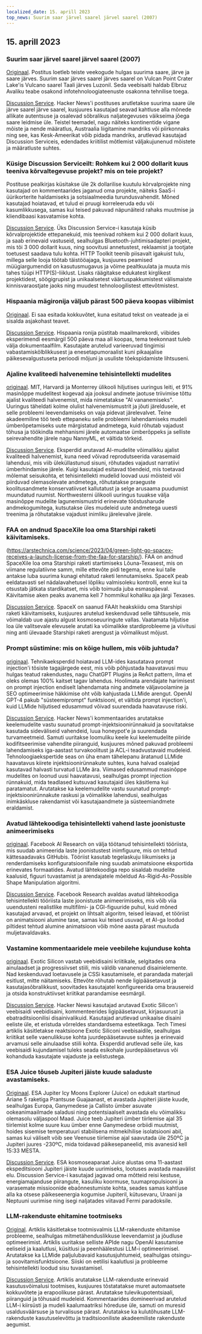 ```yaml
---
localized_date: 15. aprill 2023
top_news: Suurim saar järvel saarel järvel saarel (2007)
---
```


## 15. aprill 2023

### Suurim saar järvel saarel järvel saarel (2007)

[Originaal](https://www.elbruz.org/special-projects/islands-and-lakes/).
Postitus loetleb teiste veekogude hulgas suurima saare, järve ja saare järves. Suurim saar järves saarel järves saarel on Vulcan Point Crater Lake'is Vulcano saarel Taali järves Luzonil. Seda veebisaiti haldab Elbruz Avaliku teabe osakond infotehnoloogiateenuste osakonna tehnilise toega.

[Discussion Service](http://news.ycombinator.com/item?id=35567026).
Hacker News'i postituses arutletakse suurima saare üle järve saarel järve saarel, kusjuures kasutajad seavad kahtluse alla mõnede allikate autentsuse ja osalevad sõbralikus naljategevuses väikseima jõega saare leidmise üle. Teistel teemadel, nagu näiteks kontinentide vigane mõiste ja nende määratlus, Austraalia liigitamine mandriks või piirkonnaks ning see, kas Kesk-Ameerikat võib pidada mandriks, arutlevad kasutajad Discussion Serviceis, edendades kriitilist mõtlemist väljakujunenud mõistete ja määratluste suhtes.

### Küsige Discussion Serviceilt: Rohkem kui 2 000 dollarit kuus teeniva kõrvaltegevuse projekt? mis on teie projekt?

Postituse pealkirjas küsitakse üle 2k dollarilise kuutulu kõrvalprojekte ning kasutajad on kommentaarides jaganud oma projekte, näiteks SaaS-i üürikorterite haldamiseks ja sotsiaalmeedia turundusvahendit. Mõned kasutajad hoiatavad, et tulud ei pruugi korreleeruda edu või kasumlikkusega, samas kui teised pakuvad näpunäiteid rahaks muutmise ja kliendibaasi kasvatamise kohta.

[Discussion Service](http://news.ycombinator.com/item?id=35567822).
Üks Discussion Service-i kasutaja küsib kõrvalprojektide ettepanekuid, mis teenivad rohkem kui 2 000 dollarit kuus, ja saab erinevaid vastuseid, sealhulgas Bluetooth-juhtimisadapteri projekt, mis tõi 3 000 dollarit kuus, ning soovitusi annetustest, reklaamist ja tootjate toetusest saadava tulu kohta. HTTP Toolkit teenib piisavalt igakuist tulu, millega selle looja töötab täistööajaga, kusjuures peamised müügiargumendid on kasutusmugavus ja võime pealtkuulata ja muuta mis tahes tüüpi HTTP(S)-liiklust. Lisaks räägitakse edukatest kirglikest projektidest, söögigrupist ja unikaalsetest väärtuspakkumistest välismaiste kinnisvaraostjate jaoks ning muudest tehnoloogilistest ettevõtmistest.

### Hispaania mägironija väljub pärast 500 päeva koopas viibimist

[Originaal](https://www.cbc.ca/news/world/spain-cave-500-days-beatriz-flamini-1.6810428).
Ei saa esitada kokkuvõtet, kuna esitatud tekst on veateade ja ei sisalda asjakohast teavet.

[Discussion Service](http://news.ycombinator.com/item?id=35571481).
Hispaania ronija püstitab maailmarekordi, viibides eksperimendi eesmärgil 500 päeva maa all koopas, tema teekonnast tuleb välja dokumentaalfilm. Kasutajate arutelud varieeruvad tingimisi vabastamiskõlblikkusest ja enesetapumoraalist kuni pikaajalise päikesevalgustuseta perioodi mõjuni ja usuliste tõekspidamiste lihtsuseni.

### Ajaline kvaliteedi halvenemine tehisintellekti mudelites

[originaal](https://www.nannyml.com/blog/91-of-ml-perfomance-degrade-in-time).
MIT, Harvardi ja Monterrey ülikooli hiljutises uuringus leiti, et 91% masinõppe mudelitest kogevad aja jooksul andmete jaotuse triivimise tõttu ajalist kvaliteedi halvenemist, mida nimetatakse "AI vananemiseks". Uuringus täheldati kolme olulist halvenemismustrit ja jõuti järeldusele, et selle probleemi leevendamiseks on vaja pidevat järelevalvet. Teine akadeemiline töö teeb ettepaneku selle probleemi lahendamiseks mudeli ümberõpetamiseks uute märgistatud andmetega, kuid rõhutab vajadust tõhusa ja töökindla mehhanismi järele automaatse ümberõppeks ja selliste seirevahendite järele nagu NannyML, et vältida tõrkeid.

[Discussion Service](http://news.ycombinator.com/item?id=35566145).
Eksperdid arutavad AI-mudelite võimalikku ajalist kvaliteedi halvenemist, kuna need võivad reprodutseerida varasemaid lahendusi, mis viib üleküllastunud sisuni, rõhutades vajadust narratiivi ümberhindamise järele. Kuigi kasutajad esitavad tõendeid, mis toetavad mõlemat seisukohta, et tehisintellekti mudelid loovad uusi mõisteid või piirduvad olemasolevate andmetega, rõhutatakse praeguste koolitusandmete konservatiivset kallutatust ja selge arusaama puudumist muundatud ruumist. Northwesterni ülikooli uuringus tuuakse välja masinõppe mudelite lagunemismustrid erinevate tööstusharude andmekogumitega, kutsutakse üles mudeleid uute andmetega uuesti treenima ja rõhutatakse vajadust inimliku järelevalve järele.

### FAA on andnud SpaceXile loa oma Starshipi raketi käivitamiseks.

(https://arstechnica.com/science/2023/04/green-light-go-spacex-receives-a-launch-license-from-the-faa-for-starship/).
FAA on andnud SpaceXile loa oma Starshipi raketi startimiseks Lõuna-Texasest, mis on viimane regulatiivne samm, mille ettevõte pidi tegema, enne kui talle antakse luba suurima kunagi ehitatud raketi lennutamiseks. SpaceX peab eeldatavasti sel nädalavahetusel lõpliku valmisoleku kontrolli, enne kui ta otsustab jätkata stardikatset, mis võib toimuda juba esmaspäeval. Käivitamise aken peaks avanema kell 7 hommikul kohaliku aja järgi Texases.

[Discussion Service](http://news.ycombinator.com/item?id=35575298).
SpaceX on saanud FAAlt heakskiidu oma Starshipi raketi käivitamiseks, kusjuures arutelud keskenduvad selle tähtsusele, mis võimaldab uue ajastu algust kosmoseuuringute vallas. Vaatamata hiljutise loa üle valitsevale elevusele arutati ka võimalikke stardiprobleeme ja viivitusi ning anti ülevaade Starshipi raketi arengust ja võimalikust mõjust.

### Prompt süstimine: mis on kõige hullem, mis võib juhtuda?

[originaal](https://simonwillison.net/2023/Apr/14/worst-that-can-happen/).
Tehnikaeksperdid hoiatavad LLM-ides kasutatava prompt injection'i tõsiste tagajärgede eest, mis võib põhjustada haavatavusi muu hulgas teatud rakendustes, nagu ChatGPT Plugins ja ReAct pattern, ilma et oleks olemas 100% kaitset tagav lahendus. Hoolimata arendajate harimisest on prompt injection endiselt lahendamata ning andmete väljavoolamine ja SEO optimeerimise häkkimise oht võib kahjustada LLMide arengut. OpenAI GPT-4 pakub "süsteemiprompt" funktsiooni, et vältida prompt injection'i, kuid LLMide hiljutised edusammud võivad suurendada haavatavuse riski.

[Discussion Service](http://news.ycombinator.com/item?id=35572290).
Hacker News'i kommentaarides arutatakse keelemudelite vastu suunatud prompt-injektsioonirünnakuid ja soovitatakse kasutada sideväliseid vahendeid, luua honeypot'e ja suurendada turvameetmeid. Samuti uuritakse loomuliku keele kui keelemudelite piiride kodifitseerimise vahendite piiranguid, kusjuures mõned pakuvad probleemi lahendamiseks iga-aastast turvakoolitust ja ACL-i teadvustavaid mudeleid. Tehnoloogiaekspertide seas on üha enam tähelepanu äratanud LLMide haavatavus kiirete injektsioonirünnakute suhtes, kuna halvad osalejad kasutavad halvasti turvatud LLMe ära. Viimased edusammud masinõppe mudelites on loonud uusi haavatavusi, sealhulgas prompt injection rünnakuid, mida teadlased kutsuvad kasutajaid üles käsitlema kui paratamatut. Arutatakse ka keelemudelite vastu suunatud prompt-injektsioonirünnakute raskusi ja võimalikke lahendusi, sealhulgas inimkäskluse rakendamist või kasutajaandmete ja süsteemiandmete eraldamist.

### Avatud lähtekoodiga tehisintellekti vahend laste joonistuste animeerimiseks

[originaal](https://github.com/facebookresearch/AnimatedDrawings).
Facebook AI Research on välja töötanud tehisintellekti tööriista, mis suudab animeerida laste joonistustest inimfiguure, mis on tehtud kättesaadavaks GitHubis. Tööriist kasutab tegelaskuju liikumiseks ja renderdamiseks konfiguratsioonifaile ning suudab animatsioone eksportida erinevates formaatides. Avatud lähtekoodiga repo sisaldab mudelite kaalusid, figuuri tuvastamist ja arendajatele mõeldud As-Rigid-As-Possible Shape Manipulation algoritmi.

[Discussion Service](http://news.ycombinator.com/item?id=35565681).
Facebook Research avaldas avatud lähtekoodiga tehisintellekti tööriista laste joonistuste animeerimiseks, mis võib viia uuendusteni realistlike multifilmi- ja CGI-figuuride puhul, kuid mõned kasutajad arvavad, et projekt on lihtsalt algoritm, teised leiavad, et tööriist on animatsiooni alumine tase, samas kui teised usuvad, et AI-ga loodud piltidest tehtud alumine animatsioon võib mõne aasta pärast muutuda muljetavaldavaks.

### Vastamine kommentaaridele meie veebilehe kujunduse kohta

[originaal](https://research.exoticsilicon.com/articles/replying_to_comments).
Exotic Silicon vastab veebidisaini kriitikale, selgitades oma ainulaadset ja progressiivset stiili, mis väldib vananenud disainielemente. Nad keskenduvad loetavusele ja CSSi kasutamisele, et parandada materjali esitlust, mitte näitamiseks. Ettevõte rõhutab nende ligipääsetavust ja kasutajasõbralikkust, soovitades kasutajatel konfigureerida oma brausereid ja otsida konstruktiivset kriitikat parandamise eesmärgil.

[Discussion Service](http://news.ycombinator.com/item?id=35567285).
Hacker Newsi kasutajad arutavad Exotic Silicon'i veebisaidi veebidisaini, kommenteerides ligipääsetavust, kirjasuurust ja ebatraditsioonilisi disainivalikuid. Kasutajad arutlevad unikaalse disaini eeliste üle, et eristuda võrreldes standardsema esteetikaga. Tech Timesi artiklis käsitletakse reaktsioone Exotic Siliconi veebisaidile, sealhulgas kriitikat selle vaenulikkuse kohta juurdepääsetavuse suhtes ja erinevaid arvamusi selle ainulaadse stiili kohta. Eksperdid arutlevad selle üle, kas veebisaidi kujundamisel tuleks seada esikohale juurdepääsetavus või kohanduda kasutajate vajaduste ja eelistustega.

### ESA Juice tõuseb Jupiteri jäiste kuude saladuste avastamiseks.

[Originaal](https://www.esa.int/Science_Exploration/Space_Science/Juice/ESA_s_Juice_lifts_off_on_quest_to_discover_secrets_of_Jupiter_s_icy_moons).
ESA Jupiter Icy Moons Explorer (Juice) on edukalt startinud Ariane 5 raketiga Prantsuse Guajaanast, et avastada Jupiteri jäiste kuude, sealhulgas Europa, Ganymedese ja Callisto ümber asuvate ookeanimaailmade saladusi ning potentsiaalselt avastada elu võimalikku olemasolu väljaspool Maad. Juice teeb Jupiteri ümber tiirlemise ajal 35 tiirlemist kolme suure kuu ümber enne Ganymedese orbiidi muutmist, hoides sisemise temperatuuri stabiilsena mitmekihilise isolatsiooni abil, samas kui väliselt võib see Veenuse tiirlemise ajal saavutada üle 250ºC ja Jupiteri juures -230ºC, mida toidavad päikesepaneelid, mis avanesid kell 15:33 MESTA.

[Discussion Service](http://news.ycombinator.com/item?id=35574177).
ESA kosmoseaparaat Juice alustas oma 11-aastast ekspeditsiooni Jupiteri jäiste kuude uurimiseks, lootuses avastada maavälist elu. Discussion Service-i kasutajad jagavad oma mõtteid reisi kestuse, energiamajanduse piirangute, kasuliku koormuse, tuumapropulsiooni ja varasemate missioonide ebaõnnestumiste kohta, seades samas kahtluse alla ka otsese päikeseenergia kogumise Jupiteril, kütusevaru, Uraani ja Neptuuni uurimise ning isegi naljatades viitavad Fermi paradoksile.

### LLM-rakenduste ehitamine tootmiseks

[Original](https://huyenchip.com/2023/04/11/llm-engineering.html).
Artiklis käsitletakse tootmisvalmis LLM-rakenduste ehitamise probleeme, sealhulgas mitmetähenduslikkuse leevendamist ja jõudluse optimeerimist. Artiklis uuritakse selliste APIde nagu OpenAI kasutamise eeliseid ja kaalutlusi, küsitlusi ja peenhäälestusi LLM-i optimeerimisel. Arutatakse ka LLMide paljulubavaid kasutusjuhtumeid, sealhulgas otsingu- ja soovitamisfunktsioone. Siiski on eetilisi kaalutlusi ja probleeme tehisintellekti loodud sisu tuvastamisel.

[Discussion Service](http://news.ycombinator.com/item?id=35565212).
Artiklis arutatakse LLM-rakenduste erinevaid kasutusvõimalusi tootmises, kusjuures tõstatatakse muret automaatsete kokkuvõtete ja erapoolikuse pärast. Arutatakse tulevikupotentsiaali, piiranguid ja tõhusaid mudeleid. Kommentaarides domineerivad arutelud LLM-i kiirsüsti ja mudeli kaalumaatriksi hõreduse üle, samuti on muresid usaldusväärsuse ja turvalisuse pärast. Arutatakse ka kulutõhusate LLM-rakenduste kasutuselevõttu ja traditsiooniliste akadeemiliste rakenduste aegumist.


